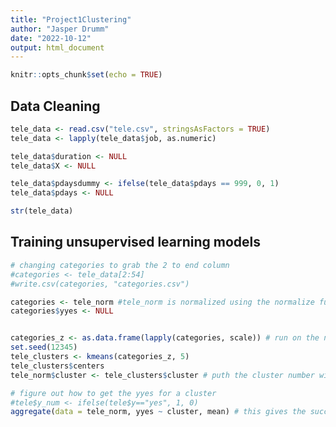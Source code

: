 ```yaml
---
title: "Project1Clustering"
author: "Jasper Drumm"
date: "2022-10-12"
output: html_document
---
```


```r
knitr::opts_chunk$set(echo = TRUE)
```


## Data Cleaning
```r
tele_data <- read.csv("tele.csv", stringsAsFactors = TRUE)
tele_data <- lapply(tele_data$job, as.numeric)

tele_data$duration <- NULL
tele_data$X <- NULL

tele_data$pdaysdummy <- ifelse(tele_data$pdays == 999, 0, 1)
tele_data$pdays <- NULL

str(tele_data)
```

## Training unsupervised learning models
```r
# changing categories to grab the 2 to end column 
#categories <- tele_data[2:54]
#write.csv(categories, "categories.csv")

categories <- tele_norm #tele_norm is normalized using the normalize function we wrote 
categories$yyes <- NULL


categories_z <- as.data.frame(lapply(categories, scale)) # run on the normalized data so it is all numeric
set.seed(12345)
tele_clusters <- kmeans(categories_z, 5) 
tele_clusters$centers
tele_norm$cluster <- tele_clusters$cluster # puth the cluster number with each tele record - classify what the cluster numbers mean later as a group

# figure out how to get the yyes for a cluster
#tele$y_num <- ifelse(tele$y=="yes", 1, 0)
aggregate(data = tele_norm, yyes ~ cluster, mean) # this gives the success rate at this point
```


